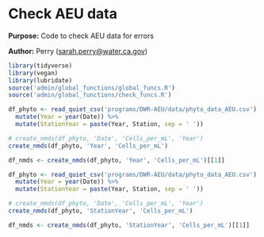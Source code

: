 # Check AEU data

**Purpose:** Code to check AEU data for errors

**Author:** Perry ([sarah.perry\@water.ca.gov](mailto:sarah.perry@water.ca.gov){.email})

```r
library(tidyverse)
library(vegan)
library(lubridate)
source('admin/global_functions/global_funcs.R')
source('admin/global_functions/check_funcs.R')
```

```r
df_phyto <- read_quiet_csv('programs/DWR-AEU/data/phyto_data_AEU.csv') %>%
  mutate(Year = year(Date)) %>%
  mutate(StationYear = paste(Year, Station, sep = ' '))

# create_nmds(df_phyto, 'Date', 'Cells_per_mL', 'Year')
create_nmds(df_phyto, 'Year', 'Cells_per_mL')

df_nmds <- create_nmds(df_phyto, 'Year', 'Cells_per_mL')[[1]]
```

```r
df_phyto <- read_quiet_csv('programs/DWR-AEU/data/phyto_data_AEU.csv') %>%
  mutate(Year = year(Date)) %>%
  mutate(StationYear = paste(Year, Station, sep = ' '))

# create_nmds(df_phyto, 'Date', 'Cells_per_mL', 'Year')
create_nmds(df_phyto, 'StationYear', 'Cells_per_mL')

df_nmds <- create_nmds(df_phyto, 'StationYear', 'Cells_per_mL')[[1]]
```

